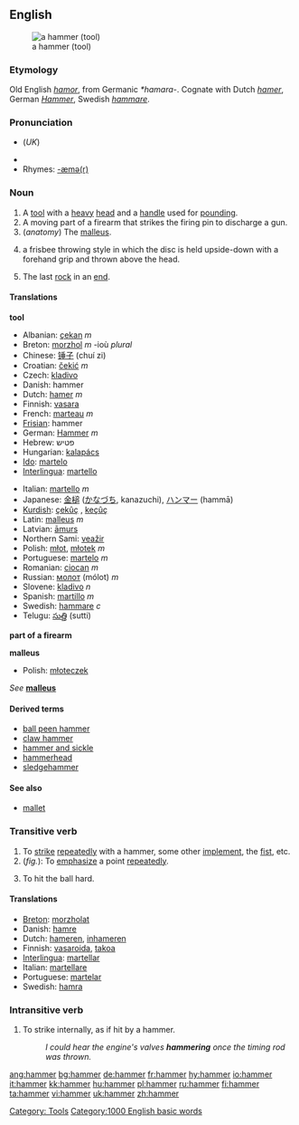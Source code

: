 {{see|Hammer}}
==English==
{{wikipedia}}
[[Image:Framing hammer.jpg|thumb|a hammer (tool)]]
===Etymology===
Old English ''[[hamor]]'', from Germanic ''*hamara-''.  Cognate with Dutch ''[[hamer]]'', German ''[[Hammer]]'', Swedish ''[[hammare]]''.

===Pronunciation===
*{{IPA|/ˈhæmə/}} (''UK'')
*{{audio|en-us-hammer.ogg|Audio (US)}}
*Rhymes: [[Rhymes:English:-æmə(r)|-æmə(r)]]

===Noun===
{{en-noun}}

# A [[tool]] with a [[heavy]] [[head]] and a [[handle]] used for [[pounding]].
# A moving part of a firearm that strikes the firing pin to discharge a gun.
# (''anatomy'') The [[malleus]].
# {{cattag|Ultimate Frisbee}} a frisbee throwing style in which the disc is held upside-down with a forehand grip and thrown above the head. 
# {{curling}} The last [[rock]] in an [[end]].

====Translations====
'''tool'''
{{top}}
*Albanian: [[çekan]] ''m''
*Breton: [[morzhol]] ''m'' -ioù ''plural''
*Chinese: [[锤子]] (chuí zi)
*Croatian: [[čekić]] ''m''
*Czech: [[kladivo]] {{n}}
*Danish: hammer
*Dutch: [[hamer]] ''m''
*Finnish: [[vasara]]
*French: [[marteau]] ''m''
*[[Frisian]]: hammer
*German: [[Hammer]] ''m''
*Hebrew: פטיש
*Hungarian: [[kalapács]]
*[[Ido]]: [[martelo]]
*[[Interlingua]]: [[martello]]
{{mid}}
*Italian: [[martello]] ''m''
*Japanese: [[金槌]] ([[かなづち]], kanazuchi), [[ハンマー]] (hammā)
*[[Kurdish]]: [[çekûç]] {{m}}, [[keçûç]] {{m}}
*Latin: [[malleus]] ''m''
*Latvian: [[āmurs]] {{m}}
*Northern Sami: [[veažir]]
*Polish: [[młot]], [[młotek]] ''m''
*Portuguese: [[martelo]] ''m''
*Romanian: [[ciocan]] ''m''
*Russian: [[молот]] (mólot) ''m''
*Slovene: [[kladivo]] ''n''
*Spanish: [[martillo]] ''m''
*Swedish: [[hammare]] ''c''
*Telugu: [[సుత్తి]] (sutti)
{{bottom}}

'''part of a firearm'''
{{top}}
{{mid}}
{{bottom}}


'''malleus'''
*Polish: [[młoteczek]]

''See'' '''[[malleus]]'''

====Derived terms====
*[[ball peen hammer]]
*[[claw hammer]]
*[[hammer and sickle]]
*[[hammerhead]]
*[[sledgehammer]]

====See also====
*[[mallet]]

===Transitive verb===
{{en-verb}}

# To [[strike]] [[repeatedly]] with a hammer, some other [[implement]], the [[fist]], etc.
# (''fig.''): To [[emphasize]] a point [[repeatedly]].
# {{baseball}} To hit the ball hard. <!-- This applies to anything, not just a baseball-->

====Translations====
{{rfc-trans}}
*[[Breton]]: [[morzholat]]
*Danish: [[hamre]]
*Dutch: [[hameren]], [[inhameren]]
*Finnish: [[vasaroida]], [[takoa]]
*[[Interlingua]]: [[martellar]]
*Italian: [[martellare]]
*Portuguese: [[martelar]]
*Swedish: [[hamra]]

===Intransitive verb===
{{en-verb}}

# To strike internally, as if hit by a hammer.
#:''I could hear the engine's valves '''hammering''' once the timing rod was thrown.''

[[Category: Tools]]
[[Category:1000 English basic words]]

[[ang:hammer]]
[[bg:hammer]]
[[de:hammer]]
[[fr:hammer]]
[[hy:hammer]]
[[io:hammer]]
[[it:hammer]]
[[kk:hammer]]
[[hu:hammer]]
[[pl:hammer]]
[[ru:hammer]]
[[fi:hammer]]
[[ta:hammer]]
[[vi:hammer]]
[[uk:hammer]]
[[zh:hammer]]